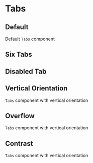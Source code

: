 

<Meta title="Navigation/Tabs" component={Tabs} />

# Tabs

<Description component={Tabs} />
<ArgsTable of={Tabs} />

## Default

Default `Tabs` component

<Canvas withToolbar>
  <Story name="Default" story={stories.Default} />
</Canvas>

## Six Tabs

<Canvas withToolbar>
  <Story name="Six Tabs" story={stories.SixTabs} />
</Canvas>

## Disabled Tab

<Canvas withToolbar>
  <Story name="Disabled Tab" story={stories.DisabledTab} />
</Canvas>

## Vertical Orientation

`Tabs` component with vertical orientation

<Canvas withToolbar>
  <Story name="Vertical" story={stories.Vertical} />
</Canvas>

## Overflow

`Tabs` component with vertical orientation

<Canvas withToolbar>
  <Story name="Overflow" story={stories.Overflow} />
</Canvas>

## Contrast

`Tabs` component with vertical orientation

<Canvas withToolbar>
  <Story name="Contrast" story={stories.Contrast} />
</Canvas>
